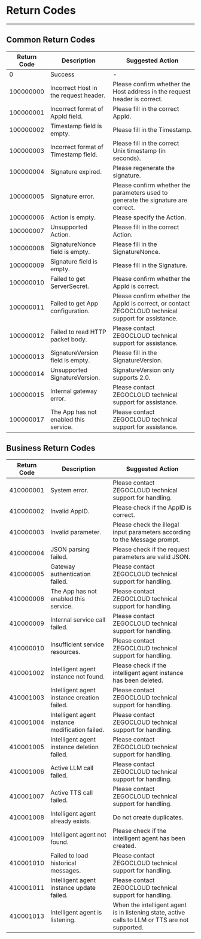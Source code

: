 # Return Codes

- - -

## Common Return Codes

| Return Code | Description | Suggested Action |
| --- | --- | --- |
| 0 | Success | - |
| 100000000 | Incorrect Host in the request header. | Please confirm whether the Host address in the request header is correct. |
| 100000001 | Incorrect format of AppId field. | Please fill in the correct AppId. |
| 100000002 | Timestamp field is empty. | Please fill in the Timestamp. |
| 100000003 | Incorrect format of Timestamp field. | Please fill in the correct Unix timestamp (in seconds). |
| 100000004 | Signature expired. | Please regenerate the signature. |
| 100000005 | Signature error. | Please confirm whether the parameters used to generate the signature are correct. |
| 100000006 | Action is empty. | Please specify the Action. |
| 100000007 | Unsupported Action. | Please fill in the correct Action. |
| 100000008 | SignatureNonce field is empty. | Please fill in the SignatureNonce. |
| 100000009 | Signature field is empty. | Please fill in the Signature. |
| 100000010 | Failed to get ServerSecret. | Please confirm whether the AppId is correct. |
| 100000011 | Failed to get App configuration. | Please confirm whether the AppId is correct, or contact ZEGOCLOUD technical support for assistance. |
| 100000012 | Failed to read HTTP packet body. | Please contact ZEGOCLOUD technical support for assistance. |
| 100000013 | SignatureVersion field is empty. | Please fill in the SignatureVersion. |
| 100000014 | Unsupported SignatureVersion. | SignatureVersion only supports 2.0. |
| 100000015 | Internal gateway error. | Please contact ZEGOCLOUD technical support for assistance. |
| 100000017 | The App has not enabled this service. | Please contact ZEGOCLOUD technical support for assistance. |

## Business Return Codes

| Return Code    | Description                       | Suggested Action                          |
| --------- | -------------------------- | --------------------------------- |
| 410000001 | System error.                 | Please contact ZEGOCLOUD technical support for handling.        |
| 410000002 | Invalid AppID.               | Please check if the AppID is correct.          |
| 410000003 | Invalid parameter.        | Please check the illegal input parameters according to the Message prompt.  |
| 410000004 | JSON parsing failed.          | Please check if the request parameters are valid JSON.                |
| 410000005 | Gateway authentication failed.         | Please contact ZEGOCLOUD technical support for handling.        |
| 410000006 | The App has not enabled this service.          | Please contact ZEGOCLOUD technical support for handling.        |
| 410000009 | Internal service call failed. | Please contact ZEGOCLOUD technical support for handling.          |
| 410000010 | Insufficient service resources. | Please contact ZEGOCLOUD technical support for handling.          |
| 410001002 | Intelligent agent instance not found.    | Please check if the intelligent agent instance has been deleted.        |
| 410001003 | Intelligent agent instance creation failed.           | Please contact ZEGOCLOUD technical support for handling.    |
| 410001004 | Intelligent agent instance modification failed.       | Please contact ZEGOCLOUD technical support for handling.             |
| 410001005 | Intelligent agent instance deletion failed.        | Please contact ZEGOCLOUD technical support for handling.                   |
| 410001006 | Active LLM call failed.       | Please contact ZEGOCLOUD technical support for handling.           |
| 410001007 | Active TTS call failed.                | Please contact ZEGOCLOUD technical support for handling.                 |
| 410001008 | Intelligent agent already exists.          | Do not create duplicates.        |
| 410001009 | Intelligent agent not found.        | Please check if the intelligent agent has been created.         |
| 410001010 | Failed to load historical messages.       | Please contact ZEGOCLOUD technical support for handling.             |
| 410001011 | Intelligent agent instance update failed.            | Please contact ZEGOCLOUD technical support for handling.    |
| 410001013 | Intelligent agent is listening.            | When the intelligent agent is in listening state, active calls to LLM or TTS are not supported.    |